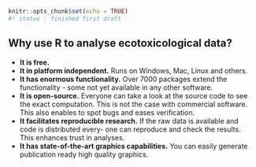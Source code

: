 ```r
knitr::opts_chunk$set(echo = TRUE)
#! status : finished first draft
```

## Why use R to analyse ecotoxicological data?

* **It is free.**
* **It in platform independent.** Runs on Windows, Mac, Linux and others.
* **It has enormous functionality.** Over 7000 packages extend the functionality - 
some  not yet available in any other software.
* **It is open-source.** Everyone can take a look at the source code to see the exact computation.
This is not the case with commercial software. This also enables to spot bugs and eases verification.
* **It facilitates reproducible research.** If the raw data is available and code is distributed every-
one can reproduce and check the results. This enhances trust in analyses.
+ **It has state-of-the-art graphics capabilities.** You can easily generate publication ready high quality graphics.
